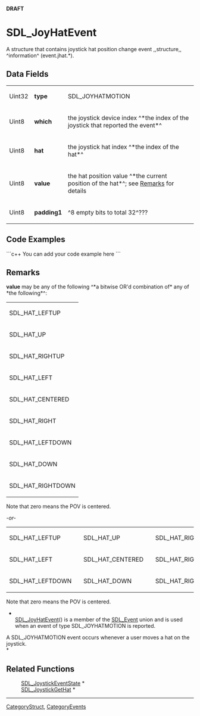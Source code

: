 <!-- pragma section-numbers off -->
<!-- pragma disable-camelcase -->
'''DRAFT'''

= SDL_JoyHatEvent =
A structure that contains joystick hat position change event ,,structure,, ^information^ (event.jhat.*).


== Data Fields ==
{|
|Uint32
|'''type'''
|SDL_JOYHATMOTION
|-
|Uint8
|'''which'''
|the joystick device index ^*the index of the joystick that reported the event*^
|-
|Uint8
|'''hat'''
|the joystick hat index ^*the index of the hat*^
|-
|Uint8
|'''value'''
|the hat position value ^*the current position of the hat*^; see [[#Remarks|Remarks]] for details
|-
|Uint8
|'''padding1'''
|^8 empty bits to total 32^???
|}

== Code Examples ==
```c++
You can add your code example here
```

== Remarks ==
'''value''' may be any of the following ^*a bitwise OR'd combination of* any of *the following*^:
{|
|SDL_HAT_LEFTUP
|-
|SDL_HAT_UP
|-
|SDL_HAT_RIGHTUP
|-
|SDL_HAT_LEFT
|-
|SDL_HAT_CENTERED
|-
|SDL_HAT_RIGHT
|-
|SDL_HAT_LEFTDOWN
|-
|SDL_HAT_DOWN
|-
|SDL_HAT_RIGHTDOWN
|}
Note that zero means the POV is centered. 

''-or-''

{|
|SDL_HAT_LEFTUP
|
|SDL_HAT_UP
|
|SDL_HAT_RIGHTUP
|-
|SDL_HAT_LEFT
|
|SDL_HAT_CENTERED
|
|SDL_HAT_RIGHT
|-
|SDL_HAT_LEFTDOWN
|
|SDL_HAT_DOWN
|
|SDL_HAT_RIGHTDOWN
|}
Note that zero means the POV is centered. 

*<br/>[[SDL_JoyHatEvent]]() is a member of the [[SDL_Event]] union and is used when an event of type SDL_JOYHATMOTION is reported.

A SDL_JOYHATMOTION event occurs whenever a user moves a hat on the joystick.<br/>*

== Related Functions ==
:[[SDL_JoystickEventState]] *
:[[SDL_JoystickGetHat]] *

----
[[CategoryStruct]], [[CategoryEvents]]

